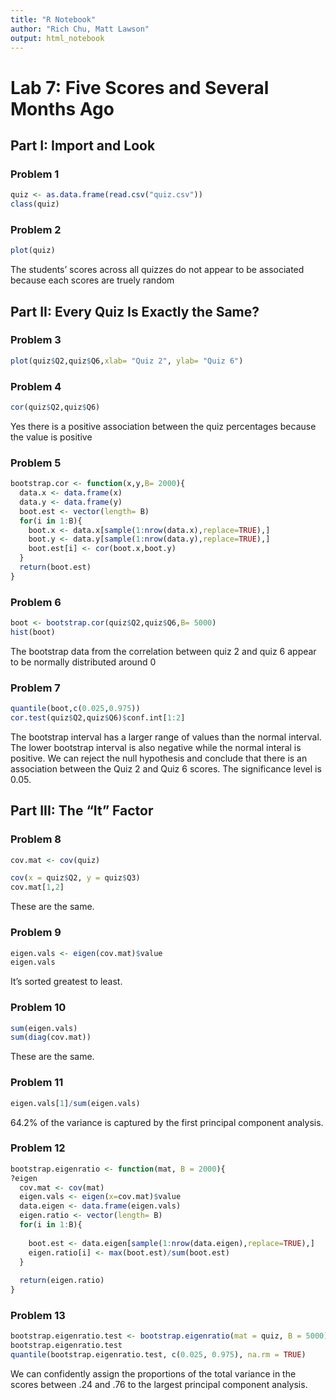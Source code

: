 ```yaml
---
title: "R Notebook"
author: "Rich Chu, Matt Lawson"
output: html_notebook
---
```


# Lab 7: Five Scores and Several Months Ago

## Part I: Import and Look

### Problem 1

```r
quiz <- as.data.frame(read.csv("quiz.csv"))
class(quiz)
```

### Problem 2

```r
plot(quiz)
```
The students' scores across all quizzes do not appear to be associated because each scores are truely random

## Part II: Every Quiz Is Exactly the Same?

### Problem 3
```r
plot(quiz$Q2,quiz$Q6,xlab= "Quiz 2", ylab= "Quiz 6")
```



### Problem 4

```r
cor(quiz$Q2,quiz$Q6)
```
Yes there is a positive association between the quiz percentages because the value is positive

### Problem 5

```r
bootstrap.cor <- function(x,y,B= 2000){
  data.x <- data.frame(x)
  data.y <- data.frame(y)
  boot.est <- vector(length= B)
  for(i in 1:B){
    boot.x <- data.x[sample(1:nrow(data.x),replace=TRUE),]
    boot.y <- data.y[sample(1:nrow(data.y),replace=TRUE),]
    boot.est[i] <- cor(boot.x,boot.y)
  }
  return(boot.est)
}
```

### Problem 6

```r
boot <- bootstrap.cor(quiz$Q2,quiz$Q6,B= 5000)
hist(boot)
```
The bootstrap data from the correlation between quiz 2 and quiz 6 appear to be normally distributed around 0

### Problem 7

```r
quantile(boot,c(0.025,0.975))
cor.test(quiz$Q2,quiz$Q6)$conf.int[1:2]
```
The bootstrap interval has a larger range of values than the normal interval. The lower bootstrap interval is also negative while the normal interal is positive. We can reject the null hypothesis and conclude that there is an association between the Quiz 2 and Quiz 6 scores. The significance level is 0.05.

## Part III: The "It" Factor

### Problem 8

```r
cov.mat <- cov(quiz)

cov(x = quiz$Q2, y = quiz$Q3)
cov.mat[1,2]
```

These are the same.

### Problem 9

```r

eigen.vals <- eigen(cov.mat)$value 
eigen.vals
```

It's sorted greatest to least.

### Problem 10

```r
sum(eigen.vals)
sum(diag(cov.mat))
```

These are the same.

### Problem 11

```r
eigen.vals[1]/sum(eigen.vals)
```

64.2% of the variance is captured by the first principal component analysis.

### Problem 12

```r
bootstrap.eigenratio <- function(mat, B = 2000){
?eigen
  cov.mat <- cov(mat)
  eigen.vals <- eigen(x=cov.mat)$value
  data.eigen <- data.frame(eigen.vals)
  eigen.ratio <- vector(length= B)
  for(i in 1:B){
    
    boot.est <- data.eigen[sample(1:nrow(data.eigen),replace=TRUE),]
    eigen.ratio[i] <- max(boot.est)/sum(boot.est)
  }
  
  return(eigen.ratio)
}
```


### Problem 13

```r
bootstrap.eigenratio.test <- bootstrap.eigenratio(mat = quiz, B = 5000)
bootstrap.eigenratio.test
quantile(bootstrap.eigenratio.test, c(0.025, 0.975), na.rm = TRUE)
```

We can confidently assign the proportions of the total variance in the scores between .24 and .76 to the largest principal component analysis.
